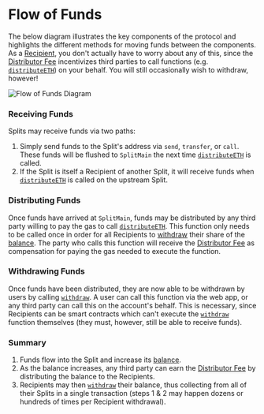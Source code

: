 # Flow of Funds

The below diagram illustrates the key components of the protocol and highlights
the different methods for moving funds between the components. As a
[Recipient](/core-concepts#recipient), you don't actually have to worry about
any of this, since the [Distributor Fee](/core-concepts#distributor-fee)
incentivizes third parties to call functions (e.g.
[`distributeETH`](/smartcontracts/SplitMain#distributeeth)) on your
behalf. You will still occasionally wish to withdraw, however!

![Flow of Funds Diagram](/flow-of-funds.svg)

### Receiving Funds

Splits may receive funds via two paths:

1. Simply send funds to the Split's address via `send`, `transfer`, or `call`.
   These funds will be flushed to `SplitMain` the next time
   [`distributeETH`](/smartcontracts/SplitMain#distributeeth) is called.
1. If the Split is itself a Recipient of another Split, it will receive funds
   when [`distributeETH`](/smartcontracts/SplitMain#distributeeth) is
   called on the upstream Split.

### Distributing Funds

Once funds have arrived at `SplitMain`, funds may be distributed by any third
party willing to pay the gas to call
[`distributeETH`](/smartcontracts/SplitMain#distributeeth). This function
only needs to be called once in order for all Recipients to
[withdraw](/core-concepts#withdraw) their share of the
[balance](/core-concepts#balance). The party who calls this function will
receive the [Distributor Fee](/core-concepts#distributor-fee) as compensation
for paying the gas needed to execute the function.

### Withdrawing Funds

Once funds have been distributed, they are now able to be withdrawn by users by
calling [`withdraw`](/smartcontracts/SplitMain#withdraw). A user can call this function via the web app, or
any third party can call this on the account's behalf. This is necessary, since
Recipients can be smart contracts which can't execute the [`withdraw`](/smartcontracts/SplitMain#withdraw) function
themselves (they must, however, still be able to receive funds).

### Summary

1. Funds flow into the Split and increase its [balance](/core-concepts#balance).
2. As the balance increases, any third party can earn the
   [Distributor Fee](/core-concepts#distributor-fee) by distributing the balance
   to the Recipients.
3. Recipients may then [`withdraw`](/smartcontracts/SplitMain#withdraw) their balance, thus
   collecting from all of their Splits in a single transaction (steps 1 & 2 may
   happen dozens or hundreds of times per Recipient withdrawal).
